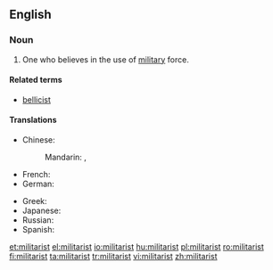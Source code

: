 ==English==
===Noun===
{{en-noun}}

#One who believes in the use of [[military]] force.

====Related terms====
* [[bellicist]]

====Translations====
{{trans-top|one who believes in military force}}
* Chinese:
*: Mandarin: {{t|zh|軍國主義|sc=Hani}}, {{t|zh|军国主义|tr=jūnguózhǔyì|sc=Hani}}
* French: {{t+|fr|militariste}}
* German: {{t-|de|militaristisch}}
{{trans-mid}}
* Greek: {{t+|el|στρατοκράτης|m|tr=stratokrátis}}
* Japanese: {{t-|ja|軍国主義|tr=ぐんこくしゅぎ, gunkokushugi|sc=Jpan}}
* Russian: {{t+|ru|милитаристский|tr=militarístskij|sc=Cyrl}}
*Spanish: {{t-|es|militarista|m|f}}
{{trans-bottom}}

[[et:militarist]]
[[el:militarist]]
[[io:militarist]]
[[hu:militarist]]
[[pl:militarist]]
[[ro:militarist]]
[[fi:militarist]]
[[ta:militarist]]
[[tr:militarist]]
[[vi:militarist]]
[[zh:militarist]]